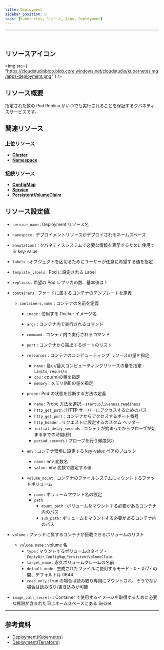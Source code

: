 ```yaml
---
title: Deployment
sidebar_position: 0
tags: [Kubernetes, リソース, Apps, Deployment]
---
```


<hr />
<br />

## リソースアイコン

<img
    src={
        "https://cloudstudioblob.blob.core.windows.net/cloudstudio/kubernetesImg/apps-deployment.png"
    }
/>

## リソース概要

指定された数の Pod Replica がいつでも実行されることを保証するクバネティスサービスです。

## 関連リソース

### 上位リソース

-   [**Cluster**](https://docs.cstudio.app/ja/docs/resource/kubernetes/Base/Cluster)
-   [**Namespace**](https://docs.cstudio.app/ja/docs/resource/kubernetes/Core/Namespace)

### 接続リソース

-   [**ConfigMap**](https://docs.cstudio.app/ja/docs/resource/kubernetes/Core/ConfigMap)
-   [**Service**](https://docs.cstudio.app/ja/docs/resource/kubernetes/Core/Service)
-   [**PersistentVolumeClaim**](https://docs.cstudio.app/ja/docs/resource/kubernetes/Core/PersistentVolumeClaim)

## リソース設定値

-   `service_name` : Deployment リソース名
-   `namespace` : デプロイメントリソースがデプロイされるネームスペース
-   `annotations` : クバネティスシステムで必要な情報を表示するために使用する key-value
-   `labels` : オブジェクトを区切るためにユーザーが任意に希望する値を指定
-   `template_labels` : Pod に設定される Label
-   `replicas` : 希望の Pod レプリカの数、基本値は 1

-   `containers` : ファードに属するコンテナのテンプレートを定義

    -   `containers.name` : コンテナの名前を定義

        -   `image` : 使用する Docker イメージ名
        -   `args` : コンテナ内で実行されるコマンド
        -   `command` : コンテナ内で実行されるコマンド
        -   `port` : コンテナから露出するポートのリスト

        -   `resources` : コンテナのコンピューティング リソースの量を指定

            -   `name` : 最小/最大コンピューティングリソースの量を指定 - `Limits`, `requests`
            -   `cpu` : cpu(m)の量を指定
            -   `memory` : メモリ(Mi)の量を指定

        -   `probe` : Pod の状態を診断する方法の定義

            -   `name` : Probe 方法を選択 - `startup`,`liveness`,`readiness`
            -   `http_get_path` : HTTP サーバーにアクセスするためのパス
            -   `http_get_port` : コンテナからアクセスするポート番号
            -   `http_header` : リクエストに設定するカスタム ヘッダー
            -   `initial_delay_seconds` : コンテナが始まってからプローブが始まるまでの時間(秒)
            -   `period_seconds` : プローブを行う頻度(秒)

        -   `env` : コンテナ環境に設定する key-value ペアのブロック

            -   `name` : env 変数名
            -   `value` : env 変数で設定する値

        -   `volume_mount` : コンテナのファイルシステムにマウントするファッドボリューム
            -   `name` : ボリュームマウント名の設定
            -   `path`
                -   `mount_path` : ボリュームをマウントする必要があるコンテナ内のパス
                -   `sub_path` : ボリュームをマウントする必要があるコンテナ内のパス

-   `volume` : ファッドに属するコンテナが搭載できるボリュームのリスト

    -   `volume.name` : volume 名
        -   `type` : マウントするボリュームのタイプ - `EmptyDir`,`ConfigMap`,`PersistentVolumeClaim`
        -   `target_name` : 永久ボリュームクレームの名前
        -   `default_mode` : 生成されたファイルに使用するモード - 0 ~ 0777 の間、デフォルトは 0644
        -   `read_only` : true の場合は読み取り専用にマウントされ、そうでない場合は読み取り/書き込みが可能

-   `image_pull_secrets` : Container で使用するイメージを取得するために必要な権限が含まれた同じネームスペースにある Secret

---

## 参考資料

-   [Deployment(Kubernetes)](https://kubernetes.io/docs/concepts/workloads/controllers/deployment/)
-   [Deployment(Terraform)](https://registry.terraform.io/providers/hashicorp/kubernetes/latest/docs/resources/deployment)
